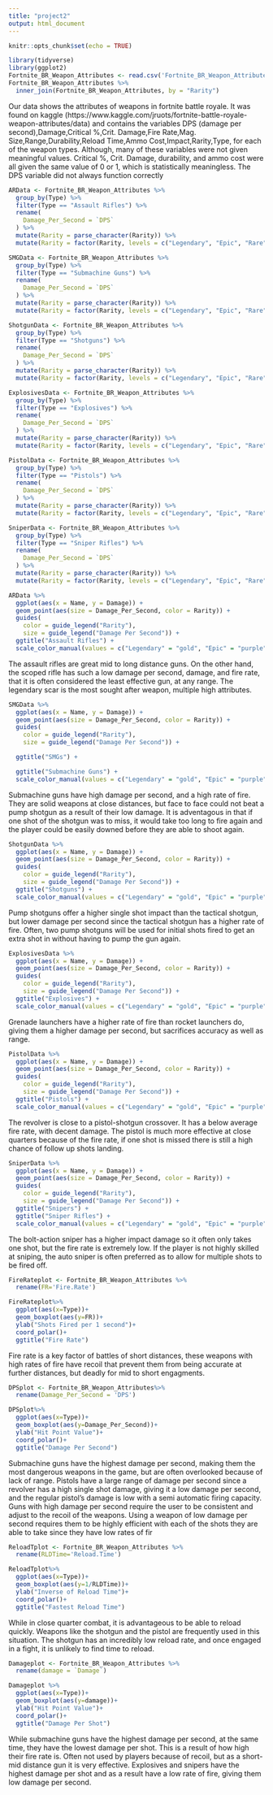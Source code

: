 ```yaml
---
title: "project2"
output: html_document
---
```


```r
knitr::opts_chunk$set(echo = TRUE)
```
```r
library(tidyverse)
library(ggplot2)
Fortnite_BR_Weapon_Attributes <- read.csv('Fortnite_BR_Weapon_Attributes.csv')
Fortnite_BR_Weapon_Attributes %>% 
  inner_join(Fortnite_BR_Weapon_Attributes, by = "Rarity")
```
Our data shows the attributes of weapons in fortnite battle royale. It was found on kaggle (https://www.kaggle.com/jruots/fortnite-battle-royale-weapon-attributes/data) and contains the variables DPS (damage per second),Damage,Critical %,Crit. Damage,Fire Rate,Mag. Size,Range,Durability,Reload Time,Ammo Cost,Impact,Rarity,Type, for each of the weapon types. Although, many of these variables were not given meaningful values. Critical %, Crit. Damage, durability, and ammo cost were all given the same value of 0 or 1, which is statistically meaningless. The DPS variable did not always function correctly 
```r
ARData <- Fortnite_BR_Weapon_Attributes %>% 
  group_by(Type) %>% 
  filter(Type == "Assault Rifles") %>% 
  rename(
    Damage_Per_Second = `DPS`
  ) %>% 
  mutate(Rarity = parse_character(Rarity)) %>% 
  mutate(Rarity = factor(Rarity, levels = c("Legendary", "Epic", "Rare", "Uncommon", "Common")))
```

```r
SMGData <- Fortnite_BR_Weapon_Attributes %>% 
  group_by(Type) %>% 
  filter(Type == "Submachine Guns") %>% 
  rename(
    Damage_Per_Second = `DPS`
  ) %>% 
  mutate(Rarity = parse_character(Rarity)) %>% 
  mutate(Rarity = factor(Rarity, levels = c("Legendary", "Epic", "Rare", "Uncommon", "Common")))
```
```r
ShotgunData <- Fortnite_BR_Weapon_Attributes %>% 
  group_by(Type) %>% 
  filter(Type == "Shotguns") %>% 
  rename(
    Damage_Per_Second = `DPS`
  ) %>% 
  mutate(Rarity = parse_character(Rarity)) %>% 
  mutate(Rarity = factor(Rarity, levels = c("Legendary", "Epic", "Rare", "Uncommon", "Common")))
```
```r
ExplosivesData <- Fortnite_BR_Weapon_Attributes %>% 
  group_by(Type) %>% 
  filter(Type == "Explosives") %>% 
  rename(
    Damage_Per_Second = `DPS`
  ) %>% 
  mutate(Rarity = parse_character(Rarity)) %>% 
  mutate(Rarity = factor(Rarity, levels = c("Legendary", "Epic", "Rare", "Uncommon", "Common")))
```
```r
PistolData <- Fortnite_BR_Weapon_Attributes %>% 
  group_by(Type) %>% 
  filter(Type == "Pistols") %>% 
  rename(
    Damage_Per_Second = `DPS`
  ) %>% 
  mutate(Rarity = parse_character(Rarity)) %>% 
  mutate(Rarity = factor(Rarity, levels = c("Legendary", "Epic", "Rare", "Uncommon", "Common")))
```

```r
SniperData <- Fortnite_BR_Weapon_Attributes %>% 
  group_by(Type) %>% 
  filter(Type == "Sniper Rifles") %>% 
  rename(
    Damage_Per_Second = `DPS`
  ) %>% 
  mutate(Rarity = parse_character(Rarity)) %>% 
  mutate(Rarity = factor(Rarity, levels = c("Legendary", "Epic", "Rare", "Uncommon", "Common")))
```
```r
ARData %>%
  ggplot(aes(x = Name, y = Damage)) +
  geom_point(aes(size = Damage_Per_Second, color = Rarity)) +
  guides(
    color = guide_legend("Rarity"),
    size = guide_legend("Damage Per Second")) +
  ggtitle("Assault Rifles") +
  scale_color_manual(values = c("Legendary" = "gold", "Epic" = "purple", "Rare" = "royalblue", "Uncommon" = "green", "Common" = "black"))
```
The assault rifles are great mid to long distance guns. On the other hand, the scoped rifle has such a low damage per second, damage, and fire rate, that it is often considered the least effective gun, at any range. The legendary scar is the most sought after weapon, multiple high attributes.
```r
SMGData %>%
  ggplot(aes(x = Name, y = Damage)) +
  geom_point(aes(size = Damage_Per_Second, color = Rarity)) +
  guides(
    color = guide_legend("Rarity"),
    size = guide_legend("Damage Per Second")) +

  ggtitle("SMGs") +

  ggtitle("Submachine Guns") +
  scale_color_manual(values = c("Legendary" = "gold", "Epic" = "purple", "Rare" = "royalblue", "Uncommon" = "green", "Common" = "black"))
```
Submachine guns have high damage per second, and a high rate of fire. They are solid weapons at close distances, but face to face could not beat a pump shotgun as a result of their low damage. It is adventagous in that if one shot of the shotgun was to miss, it would take too long to fire again and the player could be easily downed before they are able to shoot again.
```r
ShotgunData %>%
  ggplot(aes(x = Name, y = Damage)) +
  geom_point(aes(size = Damage_Per_Second, color = Rarity)) +
  guides(
    color = guide_legend("Rarity"),
    size = guide_legend("Damage Per Second")) +
  ggtitle("Shotguns") +
  scale_color_manual(values = c("Legendary" = "gold", "Epic" = "purple", "Rare" = "royalblue", "Uncommon" = "green", "Common" = "black"))
```
Pump shotguns offer a higher single shot impact than the tactical shotgun, but lower damage per second since the tactical shotgun has a higher rate of fire. Often, two pump shotguns will be used for initial shots fired to get an extra shot in without having to pump the gun again.
```r
ExplosivesData %>%
  ggplot(aes(x = Name, y = Damage)) +
  geom_point(aes(size = Damage_Per_Second, color = Rarity)) +
  guides(
    color = guide_legend("Rarity"),
    size = guide_legend("Damage Per Second")) +
  ggtitle("Explosives") +
  scale_color_manual(values = c("Legendary" = "gold", "Epic" = "purple", "Rare" = "royalblue", "Uncommon" = "green", "Common" = "black"))
```
Grenade launchers have a higher rate of fire than rocket launchers do, giving them a higher damage per second, but sacrifices accuracy as well as range.
```r
PistolData %>%
  ggplot(aes(x = Name, y = Damage)) +
  geom_point(aes(size = Damage_Per_Second, color = Rarity)) +
  guides(
    color = guide_legend("Rarity"),
    size = guide_legend("Damage Per Second")) +
  ggtitle("Pistols") +
  scale_color_manual(values = c("Legendary" = "gold", "Epic" = "purple", "Rare" = "royalblue", "Uncommon" = "green", "Common" = "black"))
```
The revolver is close to a pistol-shotgun crossover. It has a below average fire rate, with decent damage. The pistol is much more effective at close quarters because of the fire rate, if one shot is missed there is still a high chance of follow up shots landing.
```r
SniperData %>%
  ggplot(aes(x = Name, y = Damage)) +
  geom_point(aes(size = Damage_Per_Second, color = Rarity)) +
  guides(
    color = guide_legend("Rarity"),
    size = guide_legend("Damage Per Second")) +
  ggtitle("Snipers") +
  ggtitle("Sniper Rifles") +
  scale_color_manual(values = c("Legendary" = "gold", "Epic" = "purple", "Rare" = "royalblue", "Uncommon" = "green", "Common" = "black"))
```
The bolt-action sniper has a higher impact damage so it often only takes one shot, but the fire rate is extremely low. If the player is not highly skilled at sniping, the auto sniper is often preferred as to allow for multiple shots to be fired off.
```r
FireRateplot <- Fortnite_BR_Weapon_Attributes %>%
  rename(FR='Fire.Rate')

FireRateplot%>%
  ggplot(aes(x=Type))+
  geom_boxplot(aes(y=FR))+
  ylab("Shots Fired per 1 second")+
  coord_polar()+
  ggtitle("Fire Rate")
```
Fire rate is a key factor of battles of short distances, these weapons with high rates of fire have recoil that prevent them from being accurate at further distances, but deadly for mid to short engagments.
```r
DPSplot <- Fortnite_BR_Weapon_Attributes%>%
  rename(Damage_Per_Second = 'DPS')

DPSplot%>%
  ggplot(aes(x=Type))+
  geom_boxplot(aes(y=Damage_Per_Second))+
  ylab("Hit Point Value")+
  coord_polar()+
  ggtitle("Damage Per Second")
```
Submachine guns have the highest damage per second, making them the most dangerous weapons in the game, but are often overlooked because of lack of range. Pistols have a large range of damage per second since a revolver has a high single shot damage, giving it a low damage per second, and the regular pistol’s damage is low with a semi automatic firing capacity. Guns with high damage per second require the user to be consistent and adjust to the recoil of the weapons. Using a weapon of low damage per second requires them to be highly efficient with each of the shots they are able to take since they have low rates of fir

```r
ReloadTplot <- Fortnite_BR_Weapon_Attributes %>%
  rename(RLDTime='Reload.Time')

ReloadTplot%>%
  ggplot(aes(x=Type))+
  geom_boxplot(aes(y=1/RLDTime))+
  ylab("Inverse of Reload Time")+
  coord_polar()+
  ggtitle("Fastest Reload Time")
```
While in close quarter combat, it is advantageous to be able to reload quickly. Weapons like the shotgun and the pistol are frequently used in this situation. The shotgun has an incredibly low reload rate, and once engaged in a fight, it is unlikely to find time to reload.

```r
Damageplot <- Fortnite_BR_Weapon_Attributes %>%
  rename(damage = `Damage`)

Damageplot %>% 
  ggplot(aes(x=Type))+
  geom_boxplot(aes(y=damage))+
  ylab("Hit Point Value")+
  coord_polar()+
  ggtitle("Damage Per Shot")
```
While submachine guns have the highest damage per second, at the same time, they have the lowest damage per shot. This is a result of how high their fire rate is. Often not used by players because of recoil, but as a short-mid distance gun it is very effective. Explosives and snipers have the highest damage per shot and as a result have a low rate of fire, giving them low damage per second. 
